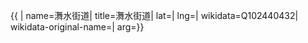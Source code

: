 {{ {{{1|PRC admin/showdata}}}|
name=㵲水街道|
title=㵲水街道|
lat=|
lng=|
wikidata=Q102440432|
wikidata-original-name=|
arg={{{arg|}}}}}